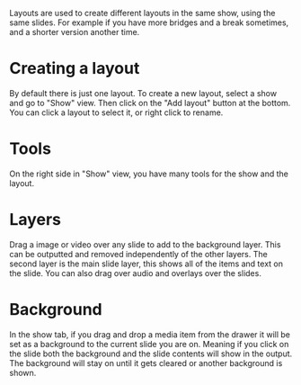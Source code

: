 Layouts are used to create different layouts in the same show, using the same slides. For example if you have more bridges and a break sometimes, and a shorter version another time.

# Creating a layout
By default there is just one layout. To create a new layout, select a show and go to "Show" view. Then click on the "Add layout" button at the bottom. You can click a layout to select it, or right click to rename.

# Tools
On the right side in "Show" view, you have many tools for the show and the layout.

# Layers
Drag a image or video over any slide to add to the background layer. This can be outputted and removed independently of the other layers. The second layer is the main slide layer, this shows all of the items and text on the slide. You can also drag over audio and overlays over the slides.

# Background
In the show tab, if you drag and drop a media item from the drawer it will be set as a background to the current slide you are on. Meaning if you click on the slide both the background and the slide contents will show in the output. The background will stay on until it gets cleared or another background is shown.

